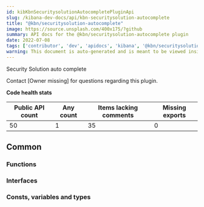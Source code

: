```yaml
---
id: kibKbnSecuritysolutionAutocompletePluginApi
slug: /kibana-dev-docs/api/kbn-securitysolution-autocomplete
title: "@kbn/securitysolution-autocomplete"
image: https://source.unsplash.com/400x175/?github
summary: API docs for the @kbn/securitysolution-autocomplete plugin
date: 2022-07-08
tags: ['contributor', 'dev', 'apidocs', 'kibana', '@kbn/securitysolution-autocomplete']
warning: This document is auto-generated and is meant to be viewed inside our experimental, new docs system. Reach out in #docs-engineering for more info.
---
```


Security Solution auto complete

Contact [Owner missing] for questions regarding this plugin.

**Code health stats**

| Public API count  | Any count | Items lacking comments | Missing exports |
|-------------------|-----------|------------------------|-----------------|
| 50 | 1 | 35 | 0 |

## Common

### Functions
<DocDefinitionList data={kbnSecuritysolutionAutocompleteObj.common.functions}/>

### Interfaces
<DocDefinitionList data={kbnSecuritysolutionAutocompleteObj.common.interfaces}/>

### Consts, variables and types
<DocDefinitionList data={kbnSecuritysolutionAutocompleteObj.common.misc}/>

